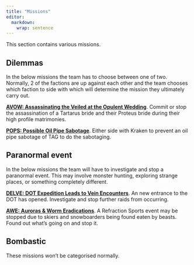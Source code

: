 ```yaml
---
title: "Missions"
editor: 
  markdown: 
    wrap: sentence
---
```


This section contains various missions.

## Dilemmas

In the below missions the team has to choose between one of two. Normally, 2 of the factions are up against each other and the team chooses which faction to side with which will determine the mission they ultimately carry out.

[__AVOW: Assassinating the Veiled at the Opulent Wedding__](/Missions/M-AVOW.qmd). Commit or stop the assassination of a Tartarus bride and their Proteus bride during their high profile matrimonies. 

[__POPS: Possible Oil Pipe Sabotage__](/Missions/M-POPS.qmd). Either side with Kraken to prevent an oil pipe sabotage of TAG to do the sabotaging.

## Paranormal event

In the below missions the team will have to investigate and stop a paranormal event. This may involve monster hunting, exploring strange places, or something completely different.

[__DELVE: DOT Expedition Leads to Vein Encounters__](/Missions/M-DELVE.qmd). An new entrance to the DOT has opened. Investigate and stop further raids from occurring.

[__AWE: Auroras & Worm Eradications__](/Missions/M-AWE.qmd). A Refraction Sports event may be stopped due to skiers and snowboarders being found eaten by beasts. Found out what's going on and stop it.



## Bombastic

These missions won't be categorised normally.
